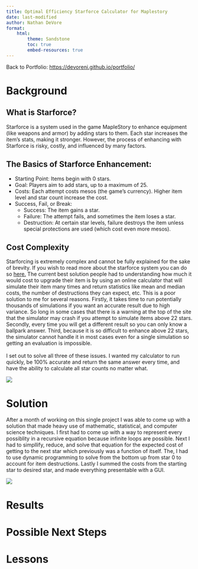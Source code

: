 ```yaml
---
title: Optimal Efficiency Starforce Calculator for Maplestory
date: last-modified
author: Nathan DeVore
format:
    html:
        theme: Sandstone
        toc: true
        embed-resources: true
---
```


Back to Portfolio: <https://devoreni.github.io/portfolio/>

# Background

## What is Starforce?
Starforce is a system used in the game MapleStory to enhance equipment (like weapons and armor) by adding stars to them. Each star increases the item's stats, making it stronger. However, the process of enhancing with Starforce is risky, costly, and influenced by many factors.

## The Basics of Starforce Enhancement:
* Starting Point: Items begin with 0 stars.
* Goal: Players aim to add stars, up to a maximum of 25.
* Costs: Each attempt costs mesos (the game's currency). Higher item level and star count increase the cost.
* Success, Fail, or Break:
    + Success: The item gains a star.
    + Failure: The attempt fails, and sometimes the item loses a star.
    + Destruction: At certain star levels, failure destroys the item unless special protections are used (which cost even more mesos).

## Cost Complexity
Starforcing is extremely complex and cannot be fully explained for the sake of brevity. If you wish to read more about the starforce system you can do so [here.](https://strategywiki.org/wiki/MapleStory/Spell_Trace_and_Star_Force) The current best solution people had to understanding how much it would cost to upgrade their item is by using an online calculator that will simulate their item many times and return statistics like mean and median costs, the number of destructions they can expect, etc. This is a poor solution to me for several reasons. Firstly, it takes time to run potentially thousands of simulations if you want an accurate result due to high variance. So long in some cases that there is a warning at the top of the site that the simulator may crash if you attempt to simulate items above 22 stars. Secondly, every time you will get a different result so you can only know a ballpark answer. Third, because it is so difficult to enhance above 22 stars, the simulator cannot handle it in most cases even for a single simulation so getting an evaluation is impossible.<br><br>
I set out to solve all three of these issues. I wanted my calculator to run quickly, be 100% accurate and return the same answer every time, and have the ability to calculate all star counts no matter what.

![](assets/16StarBerserked.png)

# Solution
After a month of working on this single project I was able to come up with a solution that made heavy use of mathematic, statistical, and computer science techniques. I first had to come up with a way to represent every possiblity in a recursive equation because infinite loops are possible. Next I had to simpllify, reduce, and solve that equation for the expected cost of getting to the next star which previously was a function of itself. The, I had to use dynamic programming to solve from the bottom up from star 0 to account for item destructions. Lastly I summed the costs from the starting star to desired star, and made everything presentable with a GUI.

![](assets/CalculatorScreenshot.png)

# Results



# Possible Next Steps

# Lessons